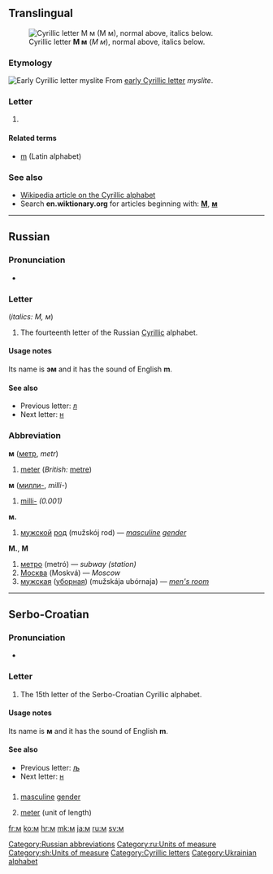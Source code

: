 {{also|Appendix:Variations of "m"}}
==Translingual==
[[Image:Cyrillic M.png|thumb|right|Cyrillic letter '''М м''' (''М м''), normal above, italics below.]]

===Etymology===
[[Image:Early Cyrillic letter Myslite.png|Early Cyrillic letter ''myslite'']]
From [[w:Early Cyrillic alphabet|early Cyrillic letter]] ''myslite''.

===Letter===
{{infl|mul|letter|lower case||upper case|М}}

# {{defn|Translingual}}

====Related terms====
* [[m]] (Latin alphabet)

===See also===
* [[w:Cyrillic alphabet|Wikipedia article on the Cyrillic alphabet]]
* Search '''en.wiktionary.org''' for articles beginning with: '''[http://en.wiktionary.org/w/index.php?title=Special%3AAllpages&from=%D0%9C&namespace=0 М]''', '''[http://en.wiktionary.org/w/index.php?title=Special%3AAllpages&from=%D0%BC&namespace=0 м]'''

----

==Russian==

===Pronunciation===
* {{qualifier|phoneme}} {{IPA|/m/|lang=ru}}

===Letter===
{{infl|ru|letter|lower case||upper case|М}} (''italics: М, м'')

# The fourteenth letter of the Russian [[Cyrillic]] alphabet.

====Usage notes====
Its name is '''эм''' {{IPAchar|(ɛm)}} and it has the sound of English '''m'''.

====See also====
* Previous letter: [[л#Russian|л]]
* Next letter: [[н#Russian|н]]

===Abbreviation===
'''м''' ([[метр]], ''metr'')

# [[meter]] (''British:'' [[metre]])

'''м''' ([[милли-]], ''milli-'')

# [[milli-]] ''(0.001)''

'''м.'''
# [[мужской]] [[род]] (mužskój rod) — ''[[masculine]] [[gender]]''

'''М.''', '''М'''
# [[метро]] (metró) — ''subway (station)''
# [[Москва]] (Moskvá) — ''Moscow''
# [[мужская]] ([[уборная]]) (mužskája ubórnaja) — ''[[men's room]]''

[[Category:Russian abbreviations]]
[[Category:ru:Units of measure]]

----

==Serbo-Croatian==

===Pronunciation===
* {{qualifier|phoneme}} {{IPA|/m/|lang=sh}}

===Letter===
{{infl|sh|letter|lower case||upper case|М}}

# The 15th letter of the Serbo-Croatian Cyrillic alphabet.

====Usage notes====
Its name is '''м''' and it has the sound of English '''m'''.

====See also====
* Previous letter: [[љ#Serbo-Croatian|љ]]
* Next letter: [[н#Serbo-Croatian|н]]

==={{abbreviation|lang=sh}}===
{{infl|sh|abbreviation|Roman spelling|m}}

# {{grammar|lang=sh}} [[masculine]] [[gender]]
# [[meter]] (unit of length)

[[Category:sh:Units of measure]]
[[Category:Cyrillic letters]]
[[Category:Ukrainian alphabet]]

[[fr:м]]
[[ko:м]]
[[hr:м]]
[[mk:м]]
[[ja:м]]
[[ru:м]]
[[sv:м]]